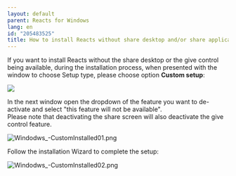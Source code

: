 ```yaml
---
layout: default
parent: Reacts for Windows
lang: en
id: "205483525"
title: How to install Reacts without share desktop and/or share applications features
---
```

If you want to install Reacts without the share desktop or the give control being available, during the installation process, when presented with the window to choose Setup type, please choose option **Custom setup**:

![](@assets/attachments/Custom_install_1.png)

In the next window open the dropdown of the feature you want to de-activate and select "this feature will not be available".  
Please note that deactivating the share screen will also deactivate the give control feature.

![Windodws_-CustomInstalled01.png](@assets/attachments/Windodws_-CustomInstalled01.png)

Follow the installation Wizard to complete the setup:

![Windodws_-CustomInstalled02.png](@assets/attachments/Windodws_-CustomInstalled02.png)


